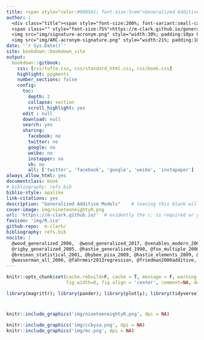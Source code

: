 ```yaml
---
title: <span style="color:#0085A1; font-size:5rem">Generalized Additive Models</span>
author: |
  <div class="title"><span style="font-size:200%; font-variant:small-caps; ">Michael Clark</span><br><br>
  <span class="" style="font-size:75%">https://m-clark.github.io/generalized-additive-models/</span><br><br>
  <img src="img/signature-acronym.png" style="width:30%; padding:10px 0;"> <br>
  <img src="img/ARC-acronym-signature.png" style="width:21%; padding:10px 0;"> </div>
date: '`r Sys.Date()`'
site: bookdown::bookdown_site
output:
  bookdown::gitbook:
    css: [css/tufte.css, css/standard_html.css, css/book.css]
    highlight: pygments
    number_sections: false
    config:
      toc:
        depth: 2
        collapse: section
        scroll_highlight: yes
      edit : null
      download: null
      search: yes
      sharing:
        facebook: no
        twitter: no
        google: no
        weibo: no
        instapper: no
        vk: no
        all: ['twitter', 'facebook', 'google', 'weibo', 'instapaper']
always_allow_html: yes
documentclass: book
# bibliography: refs.bib
biblio-style: apalike
link-citations: yes
description: "Generalized Additive Models"    # leaving this blank will actually screw things up in the same way as the url issue; even commenting will
cover-image: img/nineteeneightyR.png
url: 'https\://m-clark.github.io/'  # evidently the \: is required or you'll get text in the title/toc area
favicon: 'img/R.ico'
github-repo:  m-clark/
bibliography: refs.bib
nocite: | 
  @wood_generalized_2006,  @wood_generalized_2017, @venables_modern_2002, @rasmussen_gaussian_2006, @hardin_generalized_2012, 
  @rigby_generalized_2005, @hastie_generalized_1990, @fox_multiple_2000, @fox_nonparametric_2000,
  @breiman_statistical_2001, @bybee_pisa_2009, @hastie_elements_2009, @ruppert_semiparametric_2003,
  @wasserman_all_2006, @fahrmeir2013regression, @friedman2000additive, @shalizi2016
---
```

```r
knitr::opts_chunk$set(cache.rebuild=F, cache = T, message = F, warning = F, R.options=list(width=120), 
                      fig.width=8, fig.align = 'center', comment=NA, dev='svglite', dev.args = list(bg = 'transparent'))
```

```r
library(magrittr); library(pander); library(plotly); library(tidyverse); library(lazerhawk); library(broom)
```

#

```r
knitr::include_graphics('img/nineteeneightyR.png', dpi = NA)
```


```r
knitr::include_graphics('img/ccbysa.png', dpi = NA)
knitr::include_graphics('img/mc.png', dpi = NA)
```
<!-- ```{r child='introduction.Rmd'} -->
<!-- ``` -->

<!-- ```{r child='application.Rmd'} -->
<!-- ``` -->

<!-- ```{r child='issues.Rmd'} -->
<!-- ``` -->

<!-- ```{r child='approaches.Rmd'} -->
<!-- ``` -->



<!-- ```{r child='appendix.Rmd'} -->
<!-- ``` -->


